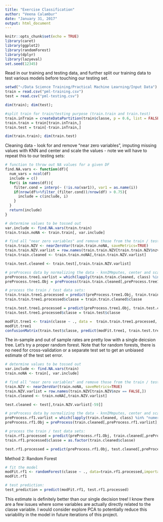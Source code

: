 ```yaml
---
title: "Exercise Classification"
author: "Veena Calambur"
date: "January 31, 2017"
output: html_document
---
```


```r
knitr::opts_chunk$set(echo = TRUE)
library(caret)
library(ggplot2)
library(randomForest)
library(dplyr)
library(lazyeval)
set.seed(12345)
```

Read in our training and testing data, and further split our training data to test various models before touching our testing set. 
```r
setwd("~/Data Science Training/Practical Machine Learning/Input Data")
train = read.csv("pml-training.csv")
test = read.csv("pml-testing.csv")

dim(train); dim(test);

#split train for train/testing purpose (train.train and train.test)
train.inTrain = createDataPartition(train$classe, p = 0.6, list = FALSE) 
train.train = train[train.inTrain,]
train.test = train[-train.inTrain,]

dim(train.train); dim(train.test)
```
Cleaning data - look for and remove "near zero variables", imputing missing values with KNN and center and scale the values - note we will have to repeat this to our testing sets: 
```r
# function to throw out NA values for a given DF 
find.NA.vars <- function(df){
  num_vars = ncol(df)
  include = c()
  for(i in names(df)){
    filter.cond = interp(~ (!is.na(var1)), var1 = as.name(i))
    if(nrow(df%>%filter_(filter.cond))/nrow(df) > 0.75){
      include = c(include, i)
    }
  }
  return(include)
}

# determine values to be tossed out 
var.include <- find.NA.vars(train.train)
train.train.noNA <- train.train[, var.include]

# find all "near zero variables" and remove those from the train / test set 
train.train.NZV <- nearZeroVar(train.train.noNA, saveMetrics=TRUE)
train.train.NZV.varlist = row.names(train.train.NZV[train.train.NZV$nzv == FALSE,])
train.train.cleaned <- train.train.noNA[,train.train.NZV.varlist]

train.test.cleaned <- train.test[,train.train.NZV.varlist]

# preProcess data by normalizing the data - knnIMmputes, center and scale the values 
preProcess.tree1.varlist = which(lapply(train.train.cleaned, class) %in% "numeric")
preProcess.tree1.Obj = preProcess(train.train.cleaned[,preProcess.tree1.varlist],method=c('knnImpute','center', 'scale'))

# process the train / test data sets: 
train.train.tree1.processed = predict(preProcess.tree1.Obj, train.train.cleaned[,preProcess.tree1.varlist])
train.train.tree1.processed$classe = train.train.cleaned$classe

train.test.tree1.processed = predict(preProcess.tree1.Obj, train.test.cleaned[,preProcess.tree1.varlist])
train.test.tree1.processed$classe = train.test$classe

```

```r

modFit.tree1 <- train(classe ~ ., data =  train.train.tree1.processed, method="rpart")
modFit.tree1
confusionMatrix(train.test$classe, predict(modFit.tree1, train.test.tree1.processed))

```
The in-sample and out of sample rates are pretty low with a single deicsion tree. Let's try a proper random forest. Note that for random forests, there is no need for cross-validation or a separate test set to get an unbiased estimate of the test set error.

```r
# determine values to be tossed out 
var.include <- find.NA.vars(train)
train.noNA <- train[, var.include]

# find all "near zero variables" and remove those from the train / test set 
train.NZV <- nearZeroVar(train.noNA, saveMetrics=TRUE)
train.NZV.varlist = row.names(train.NZV[train.NZV$nzv == FALSE,])
train.cleaned <- train.noNA[,train.NZV.varlist]

test.cleaned <- test[,train.NZV.varlist[-59]]

# preProcess data by normalizing the data - knnIMmputes, center and scale the values 
preProcess.rf1.varlist = which(lapply(train.cleaned, class) %in% "numeric")
preProcess.rf1.Obj = preProcess(train.cleaned[,preProcess.rf1.varlist],method=c('knnImpute','center', 'scale'))

# process the train / test data sets: 
train.rf1.processed = predict(preProcess.rf1.Obj, train.cleaned[,preProcess.rf1.varlist])
train.rf1.processed$classe = as.factor(train.cleaned$classe)

test.rf1.processed = predict(preProcess.rf1.Obj, test.cleaned[,preProcess.rf1.varlist])

```

Method 2: Random Forest 

```r
# fit the model
modFit.rf1 <- randomForest(classe ~ ., data=train.rf1.processed,importance=T)
modFit.rf1

# test prediction: 
test_prediction = predict(modFit.rf1, test.rf1.processed)

```

This estimate is definitely better than our single decision tree! I know there are a few issues where some variables are actually directly related to the classe variable. I would consider explore PCA to potentially reduce this variability in the model in future iterations of this project. 
